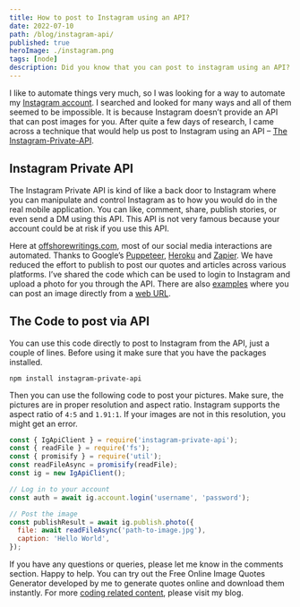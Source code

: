 ```yaml
---
title: How to post to Instagram using an API?
date: 2022-07-10
path: /blog/instagram-api/
published: true
heroImage: ./instagram.png
tags: [node]
description: Did you know that you can post to instagram using an API? It can be done via the Instagram private API. You can automate your instagram with few lines of code.
---
```


I like to automate things very much, so I was looking for a way to automate my [Instagram account](https://samuellawrentz.com/blog/vim-experience-nvim-dev-experience/). I searched and looked for many ways and all of them seemed to be impossible. It is because Instagram doesn’t provide an API that can post images for you. After quite a few days of research, I came across a technique that would help us post to Instagram using an API – [The Instagram-Private-API](https://github.com/dilame/instagram-private-api).

## Instagram Private API

The Instagram Private API is kind of like a back door to Instagram where you can manipulate and control Instagram as to how you would do in the real mobile application. You can like, comment, share, publish stories, or even send a DM using this API. This API is not very famous because your account could be at risk if you use this API.

Here at [offshorewritings.com](https://offshorewritings.com), most of our social media interactions are automated. Thanks to Google’s [Puppeteer](https://github.com/puppeteer/puppeteer), [Heroku](https://dashboard.heroku.com/) and [Zapier](https://zapier.com/). We have reduced the effort to publish to post our quotes and articles across various platforms. I’ve shared the code which can be used to login to Instagram and upload a photo for you through the API. There are also [examples](https://github.com/dilame/instagram-private-api/tree/master/examples) where you can post an image directly from a [web URL](https://samuellawrentz.com/blog/gatsby-incremental-faster-builds-github-actions/).

## The Code to post via API

You can use this code directly to post to Instagram from the API, just a couple of lines. Before using it make sure that you have the packages installed.

```shell
npm install instagram-private-api
```

Then you can use the following code to post your pictures. Make sure, the pictures are in proper resolution and aspect ratio. Instagram supports the aspect ratio of `4:5` and `1.91:1`. If your images are not in this resolution, you might get an error.

```js
const { IgApiClient } = require('instagram-private-api');
const { readFile } = require('fs');
const { promisify } = require('util');
const readFileAsync = promisify(readFile);
const ig = new IgApiClient();

// Log in to your account
const auth = await ig.account.login('username', 'password');

// Post the image
const publishResult = await ig.publish.photo({
  file: await readFileAsync('path-to-image.jpg'),
  caption: 'Hello World',
});
```

If you have any questions or queries, please let me know in the comments section. Happy to help. You can try out the <Link to="/projects/quotes-generator">Free Online Image Quotes Generator</Link> developed by me to generate quotes online and download them instantly. For more [coding related content](https://samuellawrentz.com/blog/computed-state-in-react), please visit my blog.